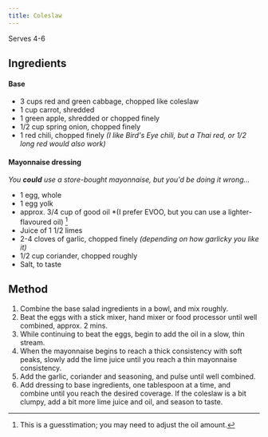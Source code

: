 ```yaml
---
title: Coleslaw
---
```

Serves 4-6

## Ingredients

#### Base
- 3 cups red and green cabbage, chopped like coleslaw
- 1 cup carrot, shredded
- 1 green apple, shredded or chopped finely
- 1/2 cup spring onion, chopped finely
- 1 red chili, chopped finely *(I like Bird's Eye chili, but a Thai red, or 1/2 long red would also work)*

#### Mayonnaise dressing
*You __could__ use a store-bought mayonnaise, but you'd be doing it wrong...*
- 1 egg, whole
- 1 egg yolk
- approx. 3/4 cup of good oil *(I prefer EVOO, but you can use a lighter-flavoured oil) [^1]
- Juice of 1 1/2 limes
- 2-4 cloves of garlic, chopped finely *(depending on how garlicky you like it)*
- 1/2 cup coriander, chopped roughly
- Salt, to taste


## Method

1. Combine the base salad ingredients in a bowl, and mix roughly.
2. Beat the eggs with a stick mixer, hand mixer or food processor until well combined, approx. 2 mins.
3. While continuing to beat the eggs, begin to add the oil in a slow, thin stream.
4. When the mayonnaise begins to reach a thick consistency with soft peaks, slowly add the lime juice until you reach a thin mayonnaise consistency.
5. Add the garlic, coriander and seasoning, and pulse until well combined.
6. Add dressing to base ingredients, one tablespoon at a time, and combine until you reach the desired coverage.
If the coleslaw is a bit clumpy, add a bit more lime juice and oil, and season to taste. 

[^1]: This is a guesstimation; you may need to adjust the oil amount.
